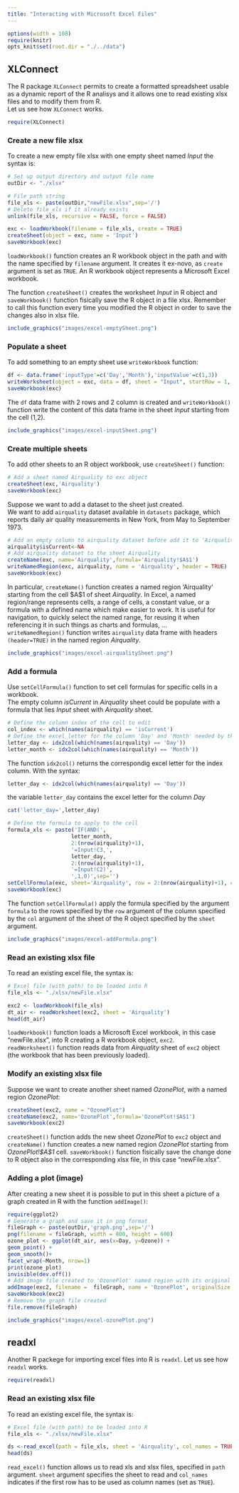 ```yaml
---
title: "Interacting with Microsoft Excel Files"
---
```


```r
options(width = 108)
require(knitr)
opts_knit$set(root.dir = "./../data")
```


## XLConnect

The R package `XLConnect` permits to create a formatted spreadsheet usable as a dynamic report of the R analisys and it allows one to read existing xlsx files and to modify them from R.  
Let us see how `XLConnect` works.

```r
require(XLConnect)
```


### Create a new file xlsx 
To create a new empty file xlsx with one empty sheet named *Input* the syntax is:

```r
# Set up output directory and output file name  
outDir <- "./xlsx" 
```
```r
# File path string
file_xls <- paste(outDir,"newFile.xlsx",sep='/')
# Delete file_xls if it already exists 
unlink(file_xls, recursive = FALSE, force = FALSE)
```

```r
exc <- loadWorkbook(filename = file_xls, create = TRUE)
createSheet(object = exc, name = 'Input')
saveWorkbook(exc)
```

`loadWorkbook()` function creates an R workbook object in the path and with the name specified by  `filename` argument. It creates it ex-novo, as `create` argument is set as `TRUE`. An R workbook object represents a Microsoft Excel workbook. 

The function `createSheet()` creates the worksheet *Input* in R object and `saveWorkbook()` function fisically save the R object in a file xlsx. Remember to call this function every time you modified the R object in order to save the changes also in xlsx file. 


```r
include_graphics("images/excel-emptySheet.png")
```

### Populate a sheet

To add something to an empty sheet use `writeWorkbook` function:

```r
df <- data.frame('inputType'=c('Day','Month'),'inputValue'=c(1,3))
writeWorksheet(object = exc, data = df, sheet = "Input", startRow = 1, startCol = 2)
saveWorkbook(exc)
```

The `df` data frame with 2 rows and 2 column is created and `writeWorkbook()` function write the content of this data frame in the sheet *Input* starting from the cell (1,2).

```r
include_graphics("images/excel-inputSheet.png")
```

### Create multiple sheets

To add other sheets to an R object workbook, use `createSheet()` function:

```r
# Add a sheet named Airquality to exc object
createSheet(exc,'Airquality')
saveWorkbook(exc)
```

Suppose we want to add a dataset to the sheet just created.  
We want to add `airquality` dataset available in `datasets` package, which reports daily air quality measurements in New York, from May to September 1973.  

```r
# Add an empty column to airquality dataset before add it to 'Airquality' sheet
airquality$isCurrent<-NA
# Add airquality dataset to the sheet Airquality
createName(exc, name='Airquality',formula='Airquality!$A$1')
writeNamedRegion(exc, airquality, name = 'Airquality', header = TRUE)
saveWorkbook(exc)
```

In particular, `createName()` function creates a named region 'Airquality' starting from the cell $A$1 of sheet *Airquality*. In Excel, a named region/range represents cells, a range of cells, a constant value, or a formula with a defined name which make easier to work. It is useful for navigation, to quickly select the named range, for reusing it when referencing it in such things as charts and formulas, ...   
`writeNamedRegion()` function writes `airquality` data frame with headers `(header=TRUE)` in the named region *Airquality*. 

```r
include_graphics("images/excel-airqualitySheet.png")
```

### Add a formula
Use `setCellFormula()` function to set cell formulas for specific cells in a workbook.  
The empty column *isCurrent* in *Airquality* sheet could be populate with a formula that lies *Input* sheet with *Airquality* sheet.

```r
# Define the column index of the cell to edit
col_index <- which(names(airquality) == 'isCurrent')
# Define the excel letter for the column 'Day' and 'Month' needed by the formula 
letter_day <- idx2col(which(names(airquality) == 'Day'))
letter_month <- idx2col(which(names(airquality) == 'Month'))
```

The function `idx2col()` returns the correspondig excel letter for the index column. With the syntax:

```r
letter_day <- idx2col(which(names(airquality) == 'Day'))
```

the variable `letter_day` contains the excel letter for the column *Day*

```r
cat('letter_day=',letter_day)
```


```r
# Define the formula to apply to the cell
formula_xls <- paste('IF(AND(',
                    letter_month,
                    2:(nrow(airquality)+1),
                    '=Input!C3,',
                    letter_day,
                    2:(nrow(airquality)+1),
                    '=Input!C2)',
                    ',1,0)',sep='')
setCellFormula(exc, sheet='Airquality', row = 2:(nrow(airquality)+1), col = col_index, formula = formula_xls)
saveWorkbook(exc)
```

The function `setCellFormula()` apply the formula specified by the argument `formula` to the rows specified by the `row` argument of the column specified by the `col` argument of the sheet of the R object specified by the `sheet` argument.


```r
include_graphics("images/excel-addFormula.png")
```


### Read an existing xlsx file

To read an existing excel file, the syntax is:

```r
# Excel file (with path) to be loaded into R
file_xls <- "./xlsx/newFile.xlsx"
```

```r
exc2 <- loadWorkbook(file_xls)
dt_air <- readWorksheet(exc2, sheet = 'Airquality')
head(dt_air)
```

`loadWorkbook()` function loads a Microsoft Excel workbook, in this case "newFile.xlsx", into R creating a R workbook object, `exc2`.  
`readWorksheet()` function reads data from *Airquality* sheet of `exc2` object (the workbook that has been previously loaded). 

### Modify an existing xlsx file

Suppose we want to create another sheet named *OzonePlot*, with a named region *OzonePlot*:

```r
createSheet(exc2, name = "OzonePlot")
createName(exc2, name='OzonePlot',formula='OzonePlot!$A$1')
saveWorkbook(exc2)
```

`createSheet()` function adds the new sheet *OzonePlot* to `exc2` object and `createName()` function creates a new named region *OzonePlot* starting from *OzonePlot!$A$1* cell. `saveWorkbook()` function fisically save the change done to R object also in the corresponding xlsx file, in this case "newFile.xlsx".


### Adding a plot (image)

After creating a new sheet it is possible to put in this sheet a picture of a graph created in R with the function `addImage()`:

```r
require(ggplot2)
# Generate a graph and save it in png format
fileGraph <- paste(outDir,'graph.png',sep='/')
png(filename = fileGraph, width = 800, height = 600)
ozone_plot <- ggplot(dt_air, aes(x=Day, y=Ozone)) + 
geom_point() + 
geom_smooth()+
facet_wrap(~Month, nrow=1)
print(ozone_plot)
invisible(dev.off())
# Add image file created to 'OzonePlot' named region with its original size 
addImage(exc2, filename =  fileGraph, name = 'OzonePlot', originalSize = TRUE)
saveWorkbook(exc2)
# Remove the graph file created 
file.remove(fileGraph)
```

```r
include_graphics("images/excel-ozonePlot.png")
```

## readxl

Another R packege for importing excel files into R is `readxl`.
Let us see how `readxl` works.

```r
require(readxl)
```

### Read an existing xlsx file

To read an existing excel file, the syntax is:

```r
# Excel file (with path) to be loaded into R
file_xls <- "./xlsx/newFile.xlsx"
```

```r
ds <-read_excel(path = file_xls, sheet = 'Airquality', col_names = TRUE)
head(ds)
```

`read_excel()` function allows us to read xls and xlsx files, specified in `path` argument. `sheet` argument specifies the sheet to read and `col_names` indicates if the first row has to be used as column names (set as `TRUE`).

